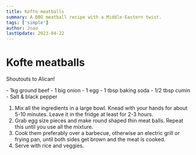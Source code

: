 ```yaml
---
title: Kofte meatballs
summary: A BBQ meatball recipe with a Middle-Eastern twist.
tags: ['simple']
author: Joao
lastUpdate: 2023-04-22
---
```



# Kofte meatballs

Shoutouts to Alican!

<Ingredients>
- 1kg ground beef
- 1 big onion
- 1 egg
- 1 tbsp baking soda
- 1/2 tbsp cumin
- Salt & black pepper
</Ingredients>

1. Mix all the ingredients in a large bowl. Knead with your hands for about 5-10 minutes. Leave it in the fridge at least for 2-3 hours.
2. Grab egg size pieces and make round shaped thin meat balls. Repeat this until you use all the mixture.
3. Cook them preferably over a barbecue, otherwise an electric grill or frying pan, until both sides get brown and the meat is cooked.
4. Serve with rice and veggies.

